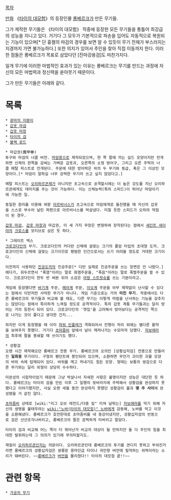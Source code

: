 [[목차]]

[[만화]] 《[[타이의 대모험]]》의 등장인물 [[롱베르크]]가 만든 무기들.

그가 제작한 무기들은 《타이의 대모험》 작중에 등장한 모든 무기들을 통틀어 최강급의 성능을 지니고 있다. 거기다 그 모두가 기본적으로 파손을 입어도 자동적으로 복원되는 기능이 있으며[* 단 흉켈의 마검의 경우를 보면 알 수 있듯이 무기 전체가 부스러지는 지경까지 가면 불가능하다.] 또한 의지가 있어서 주인을 찾아 직접 이동까지 한다. 이러한 점들은 롱베르크가 목표로 삼았다던 [진마강용검]도 마찬가지다.

일개 무기에 이러한 마법적인 효과가 있는 이유는 롱베르크는 무기를 만드는 과정에 자신의 모든 마법력과 정신력을 쏟아붓기 때문이다.

그가 만든 무기들은 아래와 같다.

= 목록 =
 * [[광마의 지팡이]]
 * [[갑옷 마검]]
 * [[갑옷 마창]]
 * [[타이의 검]]
 * [[블랙 로드]]

 * 마갑권(魔甲拳) 
 투구와 마검의 너클 버전. [[마암]]용으로 제작되었으며, 한 쪽 팔에 끼는 실드 모양이지만 전개하면 신체의 왼쪽을 감싸는 가벼운 갑옷과, 오른쪽의 소형 방어구, 그리고 오른 주먹의 너클 메탈 피스트로 전개된다. 주문에 대한 방어력은 위의 두 무기와 동급, 혹은 그 이상인 모양이다.[* 마암이 말하길 너무 강력한 무기라 쓰고 싶지 않았다고.]

 메탈 피스트는 [[오리하르콘]]제가 아니지만 초고속으로 공격할시에는 더 높은 강도를 지닌 오리하르콘에게도 데미지를 주는 것이 가능하다. 이는 신체능력(특히 스피드)이 뛰어난 마암이기에 가능한 일.

 동일한 원리를 이용해 여왕 [[아르비너스]]가 초고속으로 마암에게로 돌진했을 때 자신의 갑옷을 스스로 부수어 날린 파편으로 아르비너스를 박살냈다. 미칠 듯한 스피드가 오히려 약점이 된 경우.

 [[갑옷 마검]], [[갑옷 마창]]과 마갑권, 이 세 가지 무장은 변형하여 장착된다는 점에서 [[세인트 세이야]]의 [[크로스]]를 모티브로 삼은 듯 하다.

 * 그레이트 액스
 [[크로코다인]]의 무기. 크로코다인의 커다란 신체에 걸맞는 크기의 폴암 타입의 초대형 도끼. 크로코다인의 신체에 걸맞는 크기이므로 평범한 인간으로서는 쓰기 어려울 정도로 거대한 크기이다.

 이전까지 사용하던 [[진공도끼]]의 진공주문[* 다만 실제로 진공주문을 쓰는 장면은 안 나왔다.]에다가, 휘두르면서 "폭염"이라는 말로 화염주문을, "폭음"이라는 말로 폭렬주문을 쓸 수 있다. 크로코다인이 한두 번 써본 뒤의 소감은 [[아방 스트랏슈]]를 쓰는 기분이라고.

 게임에 등장했다면 [[바기]]계 주문, [[메라]]계 주문, [[이오]]계 주문을 아무 제약없이 난사할 수 있다는 점에서 이만저만 사악한 무기가 아니다. 게임 기준으로는 거의 '''미친 무기'''. 작중에서도 다른 롱베르크의 무기들과 비교해 볼 때도, 다른 무기는 이렇게 마법을 난사하는 기능을 갖추지는 않았다는 점에서 특이하게 느껴질 정도로 공격적이다. 특히 갑옷 계통 무기들과는 달리 방어는 거의 등한시 되어 있다. 크로코다인의 '맷집'을 고려해서 방어보다는 공격적인 쪽으로 나가는 것이 좋다고 생각한 건지...

 하지만 이게 등장했을 때 이미 [[파워 인플레]]가 격화되어서 잔챙이 처리 외에는 별다른 활약을 보여주지 못했다. 거기다 [[초마좀비]] 앞에서 날이 깨져나가는 수모마저 당했다. [[자보에라]]의 최후에 팔을 봉쇄할 때 쓰이기도 했다.

 * 성황검 
 오랜 시간 제작해오던 롱베르크 전용 무기. 롱베르크의 오의인 [성황십자검] 전용으로 만들어진 '''일회용''' 무기이다. 구형의 펜던트에 봉인되어 있으며, 소환하면 무언가 괴이한 괴물 모양의 바위 속에 탑재되어 있다. 바위를 깨고 꺼내기도 힘든 모양. 형태는 보통의 쌍검으로 다른 무기와는 달리 외형이 상당히 수수하다.

 미완성의 시험작이었기 때문에 그냥 박살나서 자세한 사항은 불명이지만 성능은 대단한 듯 하다. 롱베르크는 타이의 검을 만든 이후 그 일행의 뒷바라지에 주력해서 성황검을 완성하지 못했다고 이야기했지만, 사실 오랜 세월 동안 완성하지 못했던 성황검이 불과 '''몇 주 사이'''에 완성됐을 거 같진 않다.

 [[초마좀비]] 상태로 [wiki:"리그 오브 레전드/다중 킬" 미쳐 날뛰는] [[자보에라]]를 막기 위해 자신의 생명을 불태우려는 [[wiki:"노바(타이의 대모험)" 노바]]에게 감동해, 노바를 막고 이것을 소환해냈다. 롱베르크가 호언한대로 초마좀비를 네 동강이냈지만, 성황십자검의 반동으로 검은 산산조각나버리고, 롱베르크의 팔은 끔찍하게 타버리고 말았다.

 타이의 검과 비교해 어느 쪽이 더 뛰어난가 비교의 대상이 될 만하지만 둘 다 주인의 힘을 최대한 발휘하는데 그 의의가 있기에 무의미할지도.

 재질이 [[오리하르콘]]인지는 의문이다. 오리하르콘인데 롱베르크의 투기를 견디지 못하고 부숴진거라면 롱베르크의 성황십자검은 쌍룡문 용마인급 타이나 귀안왕 버언에 필적하는 위력이라는 소리가 돼버린다. ~~[[롱베르크]]가 [[버언]]을 물리쳤다!! 타이의 대모험 끝!!~~


= 관련 항목 =
 * [[가공의 무기]]
